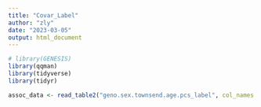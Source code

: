 ```yaml
---
title: "Covar_Label"
author: "zly"
date: "2023-03-05"
output: html_document
---
```


```r
# library(GENESIS)
library(qqman)
library(tidyverse)
library(tidyr)
```

```r
assoc_data <- read_table2("geno.sex.townsend.age.pcs_label", col_names = TRUE)


```

